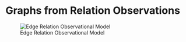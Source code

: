 # Graphs from Relation Observations



![Edge Relation Observational Model](images/relation-observations.png)

